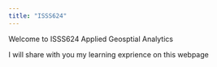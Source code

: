 ```yaml
---
title: "ISSS624"
---
```


Welcome to ISSS624 Applied Geosptial Analytics

I will share with you my learning exprience on this webpage

```{}
```
